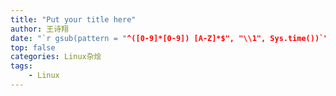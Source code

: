 ```yaml
---
title: "Put your title here"
author: 王诗翔
date: "`r gsub(pattern = "^([0-9]*[0-9]) [A-Z]*$", "\\1", Sys.time())`"
top: false
categories: Linux杂烩
tags:
    - Linux
---
```


